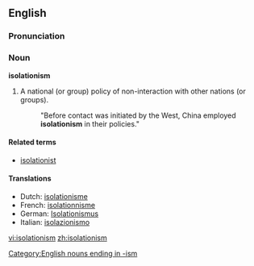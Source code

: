 ==English==

===Pronunciation===
{{ipacregion|Canada}} {{ipac|ˌaɪsəˈleɪʃəˌnɪzəm|en-ca-synth-isolationism.ogg|CA synth}}

===Noun===
'''isolationism'''

# A national (or group) policy of non-interaction with other nations (or groups).
#: "Before contact was initiated by the West, China employed '''isolationism''' in their policies."

====Related terms====
*[[isolationist]]

====Translations====
{{trans-top}}
*Dutch: [[isolationisme]] {{n}}
*French: [[isolationnisme]] {{m}}
*German: [[Isolationismus]] {{m}}
*Italian: [[isolazionismo]] {{m}}
{{trans-mid}}
{{trans-bottom}}
[[Category:English nouns ending in -ism]]
[[vi:isolationism]]
[[zh:isolationism]]